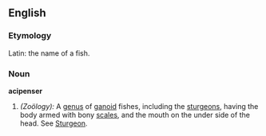 ==English==
===Etymology===
Latin: the name of a fish.
===Noun===
'''acipenser'''

#''(Zoölogy):'' A [[genus]] of [[ganoid]] fishes, including the [[sturgeons]], having the body armed with bony [[scales]], and the mouth on the under side of the head. See [[Sturgeon]].